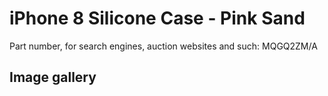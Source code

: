 # iPhone 8 Silicone Case - Pink Sand

Part number, for search engines, auction websites and such: MQGQ2ZM/A

## Image gallery

<div style={{ width: "768px" }}>
  <GalleryComponent
    images={[
      {
        original: "/everysource/MQGQ2",
        thumbnail: "/everypreview/MQGQ2",
      },
      {
        original: "/everysource/MQGQ2_AV1_GOLD",
        thumbnail: "/everypreview/MQGQ2_AV1_GOLD",
      },
      {
        original: "/everysource/MQGQ2_AV1_SILVER",
        thumbnail: "/everypreview/MQGQ2_AV1_SILVER",
      },
      {
        original: "/everysource/MQGQ2_AV1_SPACE_GRAY",
        thumbnail: "/everypreview/MQGQ2_AV1_SPACE_GRAY",
      },
      {
        original: "/everysource/MQGQ2_AV2",
        thumbnail: "/everypreview/MQGQ2_AV2",
      }
    ]}
  />
</div>